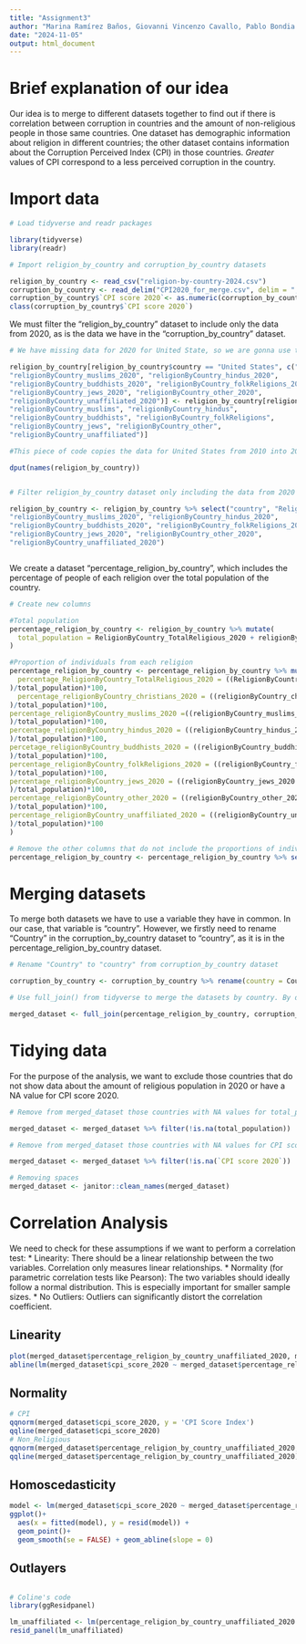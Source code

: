 ```yaml
---
title: "Assignment3"
author: "Marina Ramírez Baños, Giovanni Vincenzo Cavallo, Pablo Bondia Portoles, Priyanka Anantha Narayanan"
date: "2024-11-05"
output: html_document
---
```

# Brief explanation of our idea 

Our idea is to merge to different datasets together to find out if there is correlation between corruption in countries and the amount of non-religious people in those same countries. 
One dataset has demographic information about religion in different countries; the other dataset contains information about the Corruption Perceived Index (CPI) in those countries. 
 *Greater* values of CPI correspond to a less perceived corruption in the country.
 


# Import data

```r
# Load tidyverse and readr packages

library(tidyverse)
library(readr)

# Import religion_by_country and corruption_by_country datasets

religion_by_country <- read_csv("religion-by-country-2024.csv")
corruption_by_country <- read_delim("CPI2020_for_merge.csv", delim = ";", escape_double = FALSE, trim_ws = TRUE)
corruption_by_country$`CPI score 2020`<- as.numeric(corruption_by_country$`CPI score 2020`) #Changing the column type from chr to numeric
class(corruption_by_country$`CPI score 2020`) 
```

We must filter the "religion_by_country" dataset to include only the data from 2020, as is the data we have in the "corruption_by_country" dataset.


```r
# We have missing data for 2020 for United State, so we are gonna use the data from 2010 as an alternative

religion_by_country[religion_by_country$country == "United States", c("ReligionByCountry_TotalReligious_2020",  "religionByCountry_christians_2020", 
"religionByCountry_muslims_2020", "religionByCountry_hindus_2020", 
"religionByCountry_buddhists_2020", "religionByCountry_folkReligions_2020", 
"religionByCountry_jews_2020", "religionByCountry_other_2020", 
"religionByCountry_unaffiliated_2020")] <- religion_by_country[religion_by_country$country == "United States", c("total", "religionByCountry_christians", 
"religionByCountry_muslims", "religionByCountry_hindus", 
"religionByCountry_buddhists", "religionByCountry_folkReligions", 
"religionByCountry_jews", "religionByCountry_other", 
"religionByCountry_unaffiliated")]

#This piece of code copies the data for United States from 2010 into 2020 columns
```


```r

dput(names(religion_by_country))


# Filter religion_by_country dataset only including the data from 2020

religion_by_country <- religion_by_country %>% select("country", "ReligionByCountry_TotalReligious_2020",  "religionByCountry_christians_2020", 
"religionByCountry_muslims_2020", "religionByCountry_hindus_2020", 
"religionByCountry_buddhists_2020", "religionByCountry_folkReligions_2020", 
"religionByCountry_jews_2020", "religionByCountry_other_2020", 
"religionByCountry_unaffiliated_2020")



```

We create a dataset "percentage_religion_by_country", which includes the percentage of people of each religion over the total population of the country.

```r
# Create new columns

#Total population
percentage_religion_by_country <- religion_by_country %>% mutate(
  total_population = ReligionByCountry_TotalReligious_2020 + religionByCountry_unaffiliated_2020
)

#Proportion of individuals from each religion
percentage_religion_by_country <- percentage_religion_by_country %>% mutate(
  percentage_ReligionByCountry_TotalReligious_2020 = ((ReligionByCountry_TotalReligious_2020
)/total_population)*100,
  percentage_religionByCountry_christians_2020 = ((religionByCountry_christians_2020
)/total_population)*100,
percentage_religionByCountry_muslims_2020 =((religionByCountry_muslims_2020
)/total_population)*100,
percentage_religionByCountry_hindus_2020 = ((religionByCountry_hindus_2020
)/total_population)*100,
percetage_religionByCountry_buddhists_2020 = ((religionByCountry_buddhists_2020
)/total_population)*100,
percentage_religionByCountry_folkReligions_2020 = ((religionByCountry_folkReligions_2020
)/total_population)*100,
percentage_religionByCountry_jews_2020 = ((religionByCountry_jews_2020
)/total_population)*100,
percentage_religionByCountry_other_2020 = ((religionByCountry_other_2020
)/total_population)*100,
percentage_religionByCountry_unaffiliated_2020 = ((religionByCountry_unaffiliated_2020
)/total_population)*100
)

# Remove the other columns that do not include the proportions of individuals
percentage_religion_by_country <- percentage_religion_by_country %>% select(-starts_with("religion", ignore.case = TRUE))

```

# Merging datasets

To merge both datasets we have to use a variable they have in common. In our case, that variable is "country". However, we firstly need to rename "Country" in the corruption_by_country dataset to "country", as it is in the percentage_religion_by_country dataset.

```r
# Rename "Country" to "country" from corruption_by_country dataset

corruption_by_country <- corruption_by_country %>% rename(country = Country)

# Use full_join() from tidyverse to merge the datasets by country. By doing that, if a country is included in the dataset 1 but not in dataset 2, the columms of dataset 2 will contain "NA" values for that rows and viceversa

merged_dataset <- full_join(percentage_religion_by_country, corruption_by_country, by = "country")

```

# Tidying data

For the purpose of the analysis, we want to exclude those countries that do not show data about the amount of religious population in 2020 or have a NA value for CPI score 2020.


```r
# Remove from merged_dataset those countries with NA values for total_population

merged_dataset <- merged_dataset %>% filter(!is.na(total_population))

# Remove from merged_dataset those countries with NA values for CPI score 2020

merged_dataset <- merged_dataset %>% filter(!is.na(`CPI score 2020`))

# Removing spaces
merged_dataset <- janitor::clean_names(merged_dataset)

```

# Correlation Analysis

We need to check for these assumptions if we want to perform a correlation test:
* Linearity: There should be a linear relationship between the two variables. Correlation only measures linear relationships.
* Normality (for parametric correlation tests like Pearson): The two variables should ideally follow a normal distribution. This is especially important for smaller sample sizes.
* No Outliers: Outliers can significantly distort the correlation coefficient.

## Linearity

```r
plot(merged_dataset$percentage_religion_by_country_unaffiliated_2020, merged_dataset$cpi_score_2020, main = "Scatter Plot", xlab = "Non Religious People", ylab = "CPI score")
abline(lm(merged_dataset$cpi_score_2020 ~ merged_dataset$percentage_religion_by_country_unaffiliated_2020), col = "blue") # Adds a linear regression line
```
## Normality
```r
# CPI
qqnorm(merged_dataset$cpi_score_2020, y = 'CPI Score Index')
qqline(merged_dataset$cpi_score_2020)
# Non_Religious
qqnorm(merged_dataset$percentage_religion_by_country_unaffiliated_2020, ylab = 'Percentage Non-Religious People by Country')
qqline(merged_dataset$percentage_religion_by_country_unaffiliated_2020)


```
## Homoscedasticity 

```r
model <- lm(merged_dataset$cpi_score_2020 ~ merged_dataset$percentage_religion_by_country_unaffiliated_2020)
ggplot()+
  aes(x = fitted(model), y = resid(model)) +
  geom_point()+
  geom_smooth(se = FALSE) + geom_abline(slope = 0)
```
## Outlayers

```r

```


```r

# Coline's code
library(ggResidpanel)

lm_unaffiliated <- lm(percentage_religion_by_country_unaffiliated_2020 ~ cpi_score_2020, data = merged_dataset)
resid_panel(lm_unaffiliated)
```

